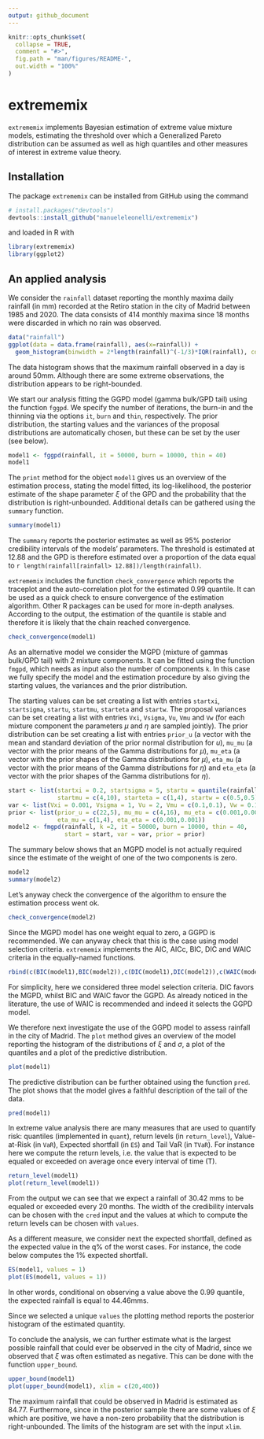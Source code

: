 ```yaml
---
output: github_document
---
```


<!-- README.md is generated from README.Rmd. Please edit that file -->

```r
knitr::opts_chunk$set(
  collapse = TRUE,
  comment = "#>",
  fig.path = "man/figures/README-",
  out.width = "100%"
)
```

# extrememix

`extrememix` implements Bayesian estimation of extreme value mixture models, estimating the threshold over which a Generalized Pareto distribution can be assumed as well as high quantiles and other measures of interest in extreme value theory.

## Installation 

The package `extrememix` can be installed from GitHub using the command 
```r
# install.packages("devtools")
devtools::install_github("manueleleonelli/extrememix")
```
and loaded in R with
```r
library(extrememix)
library(ggplot2)
```

## An applied analysis

We consider the `rainfall` dataset reporting the monthly maxima daily rainfall (in mm) recorded at the Retiro station in the city of Madrid between 1985 and 2020. The data consists of 414 monthly maxima since 18 months were discarded in which no rain was observed.


```r
data("rainfall")
ggplot(data = data.frame(rainfall), aes(x=rainfall)) +
  geom_histogram(binwidth = 2*length(rainfall)^(-1/3)*IQR(rainfall), colour="black", fill="white") + theme_bw()
```

The data histogram shows that the maximum rainfall observed in a day is around 50mm. Although there are some extreme observations, the distribution appears to be right-bounded.

We start our analysis fitting the GGPD model (gamma bulk/GPD tail) using the function `fggpd`. We specify the number of iterations, the burn-in and the thinning via the options `it`, `burn` and `thin`, respectively. The prior distribution, the starting values and the variances of the proposal distributions are automatically chosen, but these can be set by the user (see below).

```r
model1 <- fggpd(rainfall, it = 50000, burn = 10000, thin = 40)
model1
```

The `print` method for the object `model1` gives us an overview of the estimation process, stating the model fitted, its log-likelihood, the posterior estimate of the shape parameter $\xi$ of the GPD and the probability that the distribution is right-unbounded. Additional details can be gathered using the `summary` function.

```r
summary(model1)
```
The `summary` reports the posterior estimates as well as 95% posterior credibility intervals of the models' parameters. The threshold is estimated at 12.88 and the GPD is therefore estimated over a proportion of the data equal to `r length(rainfall[rainfall> 12.88])/length(rainfall)`.


`extrememix` includes the function `check_convergence` which reports the traceplot and the auto-correlation plot for the estimated 0.99 quantile. It can be used as a quick check to ensure convergence of the estimation algorithm. Other R packages can be used for more in-depth analyses. According to the output, the estimation of the quantile is stable and therefore it is likely that the chain reached convergence.
```r
check_convergence(model1)
```

As an alternative model we consider the MGPD (mixture of gammas bulk/GPD tail) with 2 mixture components. It can be fitted using the function `fmgpd`, which needs as input also the number of components `k`. In this case we fully specify the model and the estimation procedure by also giving the starting values, the variances and the prior distribution. 



The starting values can be set creating a list with entries `startxi`, `startsigma`, `startu`, `startmu`, `starteta` and `startw`. The proposal variances can be set creating a list with entries `Vxi`, `Vsigma`, `Vu`, `Vmu` and `Vw` (for each mixture component the parameters $\mu$ and $\eta$ are sampled jointly). The prior distribution can be set creating a list with entries `prior_u` (a vector with the mean and standard deviation of the prior normal distribution for $u$), `mu_mu` (a vector with the prior means of the Gamma distributions for $\mu$), `mu_eta` (a vector with the prior shapes of the Gamma distributions for $\mu$), `eta_mu` (a vector with the prior means of the Gamma distributions for $\eta$) and `eta_eta`  (a vector with the prior shapes of the Gamma distributions for $\eta$).



```r
start <- list(startxi = 0.2, startsigma = 5, startu = quantile(rainfall,0.9), 
              startmu = c(4,10), starteta = c(1,4), startw = c(0.5,0.5))
var <- list(Vxi = 0.001, Vsigma = 1, Vu = 2, Vmu = c(0.1,0.1), Vw = 0.1)
prior <- list(prior_u = c(22,5), mu_mu = c(4,16), mu_eta = c(0.001,0.001),
              eta_mu = c(1,4), eta_eta = c(0.001,0.001))
model2 <- fmgpd(rainfall, k =2, it = 50000, burn = 10000, thin = 40,
                start = start, var = var, prior = prior)
```




The summary below shows that an MGPD model is not actually required since the estimate of the weight of one of the two components is zero.

```r
model2
summary(model2)
```

Let's anyway check the convergence of the algorithm to ensure the estimation process went ok. 
```r
check_convergence(model2)
```

Since the MGPD model has one weight equal to zero, a GGPD is recommended. We can anyway check that this is the case using model selection criteria. `extrememix` implements the AIC, AICc, BIC, DIC and WAIC criteria in the equally-named functions.

```r
rbind(c(BIC(model1),BIC(model2)),c(DIC(model1),DIC(model2)),c(WAIC(model1),WAIC(model2)))
```

For simplicity, here we considered three model selection criteria. DIC favors the MGPD, whilst BIC and WAIC favor the GGPD. As already noticed in the literature, the use of WAIC is recommended and indeed it selects the GGPD model.

We therefore next investigate the use of the GGPD model to assess rainfall in the city of Madrid. The `plot` method gives an overview of the model reporting the histogram of the distributions of $\xi$ and $\sigma$, a plot of the quantiles and a plot of the predictive distribution.
```r
plot(model1)
```


The predictive distribution can be further obtained using the function `pred`. The plot shows that the model gives a faithful description of the tail of the data.
```r
pred(model1)
```

In extreme value analysis there are many measures that are used to quantify risk: quantiles (implemented in `quant`), return levels (in `return_level`), Value-at-Risk (in `VaR`), Expected shortfall (in `ES`) and Tail VaR (in `TVaR`). For instance here we compute the return levels, i.e. the value that is expected to be equaled or exceeded on average once every interval of time (T).

```r
return_level(model1)
plot(return_level(model1))
```

From the output we can see that we expect a rainfall of 30.42 mms to be equaled or exceeded every 20 months. The width of the credibility intervals can be chosen with the `cred` input and the values at which to compute the return levels can be chosen with `values`. 

As a different measure, we consider next the expected shortfall, defined as the expected value in the q% of the worst cases. For instance, the code below computes the 1% expected shortfall. 

```r
ES(model1, values = 1)
plot(ES(model1, values = 1))
```
In other words, conditional on observing a value above the 0.99 quantile, the expected rainfall is equal to 44.46mms.

Since we selected a unique `values` the plotting method reports the posterior histogram of the estimated quantity.

To conclude the analysis, we can further estimate what is the largest possible rainfall that could ever be observed in the city of Madrid, since we observed that $\xi$ was often estimated as negative. This can be done with the function `upper_bound`. 

```r
upper_bound(model1)
plot(upper_bound(model1), xlim = c(20,400))
```

The maximum rainfall that could be observed in Madrid is estimated as 84.77. Furthermore, since in the posterior sample there are some values of $\xi$ which are positive, we have a non-zero probability that the distribution is right-unbounded. The limits of the histogram are set with the input `xlim`.

